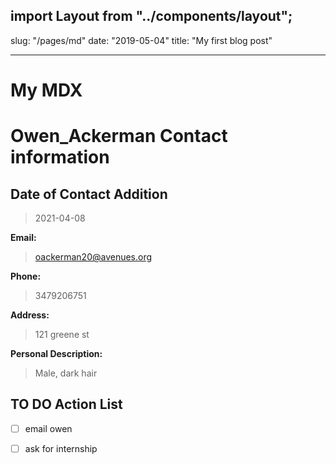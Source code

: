 ## import Layout from "../components/layout";

slug: "/pages/md"
date: "2019-05-04"
title: "My first blog post"

---

# My MDX

# Owen_Ackerman Contact information

## Date of Contact Addition

> 2021-04-08

**Email:**

> oackerman20@avenues.org

**Phone:**

> 3479206751

**Address:**

> 121 greene st

**Personal Description:**

> Male, dark hair

## TO DO Action List

- [ ] email owen
- [ ] ask for internship

